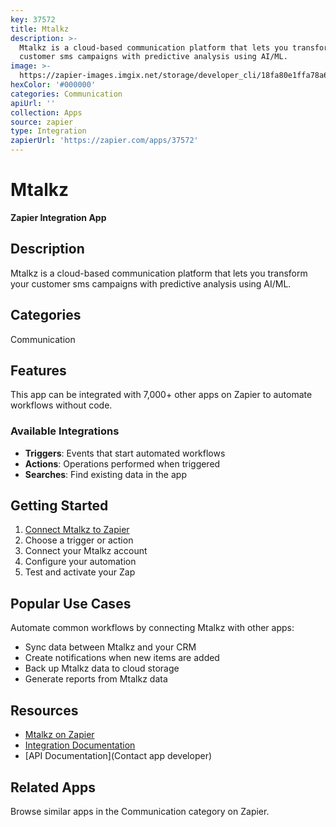 ```yaml
---
key: 37572
title: Mtalkz
description: >-
  Mtalkz is a cloud-based communication platform that lets you transform your
  customer sms campaigns with predictive analysis using AI/ML.
image: >-
  https://zapier-images.imgix.net/storage/developer_cli/18fa80e1ffa78a6b64e20c41001407de.png?auto=format%2Ccompress&ixlib=python-3.0.0&q=50
hexColor: '#000000'
categories: Communication
apiUrl: ''
collection: Apps
source: zapier
type: Integration
zapierUrl: 'https://zapier.com/apps/37572'
---
```

# Mtalkz

**Zapier Integration App**

## Description

Mtalkz is a cloud-based communication platform that lets you transform your customer sms campaigns with predictive analysis using AI/ML.

## Categories

Communication

## Features

This app can be integrated with 7,000+ other apps on Zapier to automate workflows without code.

### Available Integrations

- **Triggers**: Events that start automated workflows
- **Actions**: Operations performed when triggered
- **Searches**: Find existing data in the app

## Getting Started

1. [Connect Mtalkz to Zapier](https://zapier.com/apps/37572)
2. Choose a trigger or action
3. Connect your Mtalkz account
4. Configure your automation
5. Test and activate your Zap

## Popular Use Cases

Automate common workflows by connecting Mtalkz with other apps:

- Sync data between Mtalkz and your CRM
- Create notifications when new items are added
- Back up Mtalkz data to cloud storage
- Generate reports from Mtalkz data

## Resources

- [Mtalkz on Zapier](https://zapier.com/apps/37572)
- [Integration Documentation](https://zapier.com/apps/37572/integrations)
- [API Documentation](Contact app developer)

## Related Apps

Browse similar apps in the Communication category on Zapier.
